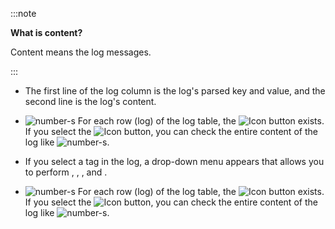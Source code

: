 :::note 

**What is content?**

Content means the log messages.

:::

- The first line of the log column is the log's parsed key and value, and the second line is the log's content.

<InDoc pages="log-search,aws-log-search">

- ![number-s](/img/number-03.png) For each row (log) of the log table, the ![Icon](/img/ic-caret-right.svg) <Cmdname sid="more" className="uitext" /> button exists. If you select the ![Icon](/img/ic-caret-right.svg) <Cmdname sid="more" className="uitext" /> button, you can check the entire content of the log like ![number-s](/img/number-04.png). 

- If you select a tag in the log, a drop-down menu appears that allows you to perform <Cmdname sid="copy" className="uitext" />, <Cmdname sid="search" className="uitext" />, <Cmdname sid="exclusion_search" className="uitext" />, and <Cmdname sid="TTL06582" className="uitext" />.

</InDoc>

<InDoc pages="log-exp,aws-log-exp">

- ![number-s](/img/number-03.png) For each row (log) of the log table, the ![Icon](/img/ic-caret-right.svg) <Cmdname sid="more" className="uitext" /> button exists. If you select the ![Icon](/img/ic-caret-right.svg) <Cmdname sid="more" className="uitext" /> button, you can check the entire content of the log like ![number-s](/img/number-05.png).

</InDoc>
